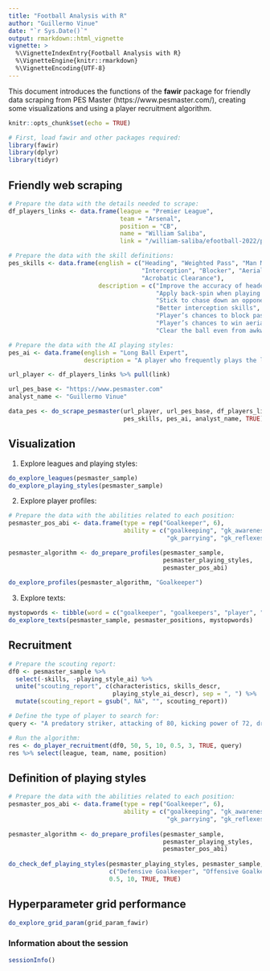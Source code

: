 ```yaml
---
title: "Football Analysis with R"
author: "Guillermo Vinue"
date: "`r Sys.Date()`" 
output: rmarkdown::html_vignette
vignette: >
  %\VignetteIndexEntry{Football Analysis with R}
  %\VignetteEngine{knitr::rmarkdown}
  %\VignetteEncoding{UTF-8}
---
```


This document introduces the functions of the **fawir** package for friendly data scraping from PES Master (https://www.pesmaster.com/), creating some visualizations and using a player recruitment algorithm.

```r
knitr::opts_chunk$set(echo = TRUE)
```

```r
# First, load fawir and other packages required:
library(fawir)
library(dplyr)
library(tidyr)
```

## Friendly web scraping

```r
# Prepare the data with the details needed to scrape:
df_players_links <- data.frame(league = "Premier League",
                               team = "Arsenal",
                               position = "CB",
                               name = "William Saliba",
                               link = "/william-saliba/efootball-2022/player/126689/")

# Prepare the data with the skill definitions:
pes_skills <- data.frame(english = c("Heading", "Weighted Pass", "Man Marking",
                                     "Interception", "Blocker", "Aerial Superiority",
                                     "Acrobatic Clearance"),
                         description = c("Improve the accuracy of headers",
                                         "Apply back-spin when playing lofted passes",
                                         "Stick to chase down an opponent",
                                         "Better interception skills",
                                         "Player’s chances to block passes and shots",
                                         "Player’s chances to win aerial balls",
                                         "Clear the ball even from awkward positions"))

# Prepare the data with the AI playing styles:
pes_ai <- data.frame(english = "Long Ball Expert",
                     description = "A player who frequently plays the long ball")

url_player <- df_players_links %>% pull(link)

url_pes_base <- "https://www.pesmaster.com"
analyst_name <- "Guillermo Vinue"

data_pes <- do_scrape_pesmaster(url_player, url_pes_base, df_players_links,
                                pes_skills, pes_ai, analyst_name, TRUE)
```

## Visualization

1. Explore leagues and playing styles:

```r
do_explore_leagues(pesmaster_sample)
do_explore_playing_styles(pesmaster_sample)
```

2. Explore player profiles:

```r
# Prepare the data with the abilities related to each position:
pesmaster_pos_abi <- data.frame(type = rep("Goalkeeper", 6),
                                ability = c("goalkeeping", "gk_awareness", "gk_catching",
                                            "gk_parrying", "gk_reflexes", "gk_reach" ))

pesmaster_algorithm <- do_prepare_profiles(pesmaster_sample, 
                                           pesmaster_playing_styles, 
                                           pesmaster_pos_abi)                                             
                                             
do_explore_profiles(pesmaster_algorithm, "Goalkeeper")
```

3. Explore texts:

```r
mystopwords <- tibble(word = c("goalkeeper", "goalkeepers", "player", "ball", "frequently"))
do_explore_texts(pesmaster_sample, pesmaster_positions, mystopwords)
```

## Recruitment

```r
# Prepare the scouting report:
df0 <- pesmaster_sample %>%
  select(-skills, -playing_style_ai) %>%
  unite("scouting_report", c(characteristics, skills_descr, 
                             playing_style_ai_descr), sep = ", ") %>%
  mutate(scouting_report = gsub(", NA", "", scouting_report))

# Define the type of player to search for:
query <- "A predatory striker, attacking of 80, kicking power of 72, dribbling of 67"

# Run the algorithm:
res <- do_player_recruitment(df0, 50, 5, 10, 0.5, 3, TRUE, query)
res %>% select(league, team, name, position)
```

## Definition of playing styles

```r
# Prepare the data with the abilities related to each position:
pesmaster_pos_abi <- data.frame(type = rep("Goalkeeper", 6),
                                ability = c("goalkeeping", "gk_awareness", "gk_catching", 
                                            "gk_parrying", "gk_reflexes", "gk_reach" ))
                                             
pesmaster_algorithm <- do_prepare_profiles(pesmaster_sample, 
                                           pesmaster_playing_styles, 
                                           pesmaster_pos_abi)
 
do_check_def_playing_styles(pesmaster_playing_styles, pesmaster_sample, pesmaster_algorithm, 
                            c("Defensive Goalkeeper", "Offensive Goalkeeper"), 50, 5, 10, 
                            0.5, 10, TRUE, TRUE)
```

## Hyperparameter grid performance

```r
do_explore_grid_param(grid_param_fawir)
```


### Information about the session

```r
sessionInfo()
```
